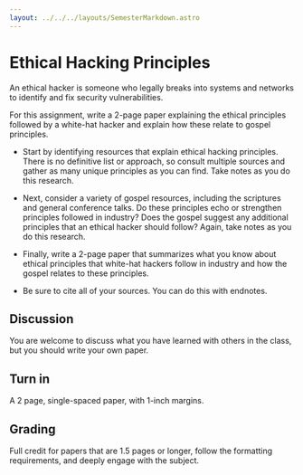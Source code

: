 ```yaml
---
layout: ../../../layouts/SemesterMarkdown.astro
---
```


# Ethical Hacking Principles

An ethical hacker is someone who legally breaks into systems and networks to identify and fix security vulnerabilities.

For this assignment, write a 2-page paper explaining the ethical principles followed by a white-hat hacker and explain how these relate to gospel principles.

- Start by identifying resources that explain ethical hacking principles. There is no definitive list or approach, so consult multiple sources and gather as many unique principles as you can find. Take notes as you do this research.

- Next, consider a variety of gospel resources, including the scriptures and general conference talks. Do these principles echo or strengthen principles followed in industry? Does the gospel suggest any additional principles that an ethical hacker should follow? Again, take notes as you do this research.

- Finally, write a 2-page paper that summarizes what you know about ethical principles that white-hat hackers follow in industry and how the gospel relates to these principles.

- Be sure to cite all of your sources. You can do this with endnotes.

## Discussion

You are welcome to discuss what you have learned with others in the class, but you should write your own paper.

## Turn in

A 2 page, single-spaced paper, with 1-inch margins.

## Grading

Full credit for papers that are 1.5 pages or longer, follow the formatting requirements, and deeply engage with the subject.
